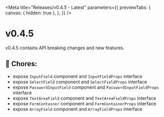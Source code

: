 
<Meta
  title="Releases/v0.4.5 - Latest"
  parameters={{
    previewTabs: {
      canvas: { hidden: true },
    },
  }}
/>

# v0.4.5

v0.4.5 contains API breaking changes and new features.

## 🧹 Chores:

- expose `InputField` component and `InputFieldProps` interface
- expose `SelectField` component and `SelectFieldProps` interface
- expose `PasswordInputField` component and `PasswordInputFieldProps` interface
- expose `TextAreaField` component and `TextAreaFieldProps` interface
- expose `FormContainer` component and `FormContainerProps` interface
- expose `ArrayField` component and `ArrayFieldProps` interface
